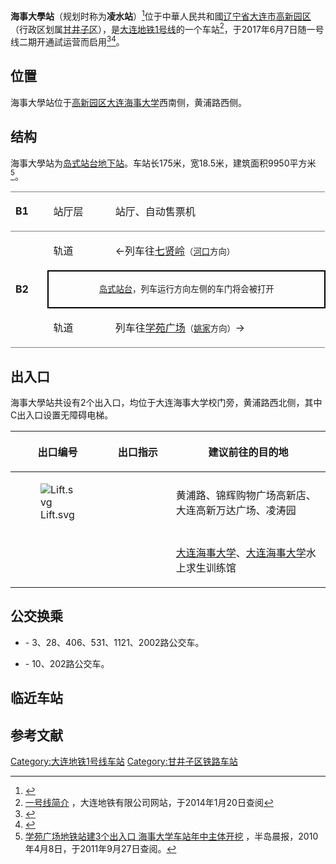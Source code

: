 {{Station Infobox
|name = 海事大学
|eng_name = Dalian Maritime University 
|linecolour = {{大连地铁颜色|1}}
|image = <!---照片!--->
|caption = <!---图像说明!--->
|address = {{CHN}}[[辽宁省|辽宁省]][[大连市|大连市]][[甘井子区|甘井子区]]黄浦路，大连海事大学旁
|structure = [[地下站|地下站]]
|line = {{大连地铁线路名|1|c}}
|hall = 地下站厅
|opened = 2017年6月7日
|platforms = 1个[[岛式站台|岛式站台]]
|exits = 2个
|first = 
{{大连地铁线路名|1|c}}
: 往[[河口站_(辽宁省)|河口]]：06:15
: 往[[姚家站_(地铁)|姚家]]：05:35
|last = 
{{大连地铁线路名|1|c}}
: 往[[河口站_(辽宁省)|河口]]：23:15
: 往[[姚家站_(地铁)|姚家]]：22:35
|adjacent = {{Adjacent stations|system=Dalian Metro
|line1=1|left1=七贤岭|right1=学苑广场}}
}}

'''海事大學站'''（规划时称为'''凌水站'''）<ref>{{Cite news |url=http://covid-19.chinadaily.com.cn/dfpd/dl/bwzg/2013-11/12/content_17100008.htm |title=大连地铁1、2号线48个车站正式名称确定 - 中国在线 |accessdate=2021-12-10 |archive-date=2021-12-10 |archive-url=https://web.archive.org/web/20211210065406/http://covid-19.chinadaily.com.cn/dfpd/dl/bwzg/2013-11/12/content_17100008.htm |dead-url=no }}</ref>位于中華人民共和國[[辽宁省|辽宁省]][[大连市|大连市]][[大連高新技術產業園區|高新园区]]（行政区划属[[甘井子区|甘井子区]]），是[[大连地铁1号线|大连地铁1号线]]的一个车站<ref>[http://www.dalianmetro.net/project_intro/index.asp?info_id=16&sel_id=2 一号线简介] {{webarchive|url=https://web.archive.org/web/20140201214258/http://www.dalianmetro.net/project_intro/index.asp?info_id=16&sel_id=2 |date=2014-02-01 }}，大连地铁有限公司网站，于2014年1月20日查阅</ref>，于2017年6月7日随一号线二期开通試运营而启用<ref>{{Cite web |title=大连地铁三条线同日开通试运营 |url=http://www.shzxgov.com/city/2017/0608/218590.html |access-date=2017-06-09 |date=2017-06-07 |publisher=上海资讯网}}{{dead link|date=2018年1月 |bot=InternetArchiveBot |fix-attempted=yes }}</ref><ref>{{cite web | url=http://www.ln.chinanews.com/news/2017/0608/52975.html | title=地铁1号线二期、2号线东段、12号线河口至蔡大岭站载客试运营 | publisher=中國新聞网 | date=2017-06-08 | accessdate=2017-06-09 | archive-date=2018-04-17 | archive-url=https://web.archive.org/web/20180417191816/http://www.ln.chinanews.com/news/2017/0608/52975.html | dead-url=no }}</ref>。

==位置==
海事大學站位于[[大連高新技術產業園區|高新园区]][[大连海事大学|大连海事大学]]西南侧，黄浦路西侧。

==结构==
海事大學站为[[岛式站台|岛式站台]][[地下站|地下站]]。车站长175米，宽18.5米，建筑面积9950平方米<ref name=bandao>[http://epaper.lnd.com.cn/html/bdcb/20100408/bdcb428982.html 学苑广场地铁站建3个出入口 海事大学车站年中主体开挖] {{webarchive|url=https://web.archive.org/web/20140201160802/http://epaper.lnd.com.cn/html/bdcb/20100408/bdcb428982.html |date=2014-02-01 }}，半岛晨报，2010年4月8日，于2011年9月27日查阅。</ref>。
{|cellspacing=0 cellpadding=3
|-
|style="border-top:solid 1px gray;border-bottom:solid 1px gray;" valign=top width=50|'''B1'''
|style="border-top:solid 1px gray;border-bottom:solid 1px gray;" valign=top width=100|站厅层
|style="border-top:solid 1px gray;border-bottom:solid 1px gray;" valign=top width=400|站厅、自动售票机
|-
|style="border-bottom:solid 1px gray;" rowspan=3 valign=top|'''B2'''
|轨道
|←{{大连地铁线路名|1|c}}列车往[[七贤岭站|七贤岭]]<small>（[[河口站_(辽宁省)|河口]]方向）</small>
|-
|style="border-right:solid 2px black;border-left:solid 2px black;border-top:solid 2px black;border-bottom:solid 2px black;" colspan=2|<center><small>[[岛式站台|岛式站台]]，列车运行方向左侧的车门将会被打开</small></center>
|-
|style="border-bottom:solid 1px gray;"|轨道
|style="border-bottom:solid 1px gray;"|{{大连地铁线路名|1|c}}列车往[[学苑广场站|学苑广场]]<small>（[[姚家站_(地铁)|姚家]]方向）</small>→
|}

==出入口==
海事大學站共设有2个出入口，均位于大连海事大学校门旁，黄浦路西北侧，其中C出入口设置无障碍电梯。
{| class="wikitable"
! width=100 | 出口编号 !! width=90 | 出口指示 !! 建议前往的目的地
|-
|{{港鐵出口|C}} [[File:Lift.svg|alt=]] ||  ||黄浦路、锦辉购物广场高新店、大连高新万达广场、凌涛园
|-
|{{港鐵出口|D}}||  ||[[大连海事大学|大连海事大学]]、[[大连海事大学|大连海事大学]]水上求生训练馆
|}

==公交换乘==
*{{港鐵出口|C}} - 3、28、406、531、1121、2002路公交车。

*{{港鐵出口|D}} - 10、202路公交车。

==临近车站==
{{Start rail box|大连地铁}}
{{s-inop|[[七贤岭站|七贤岭站]]|往[[河口站_(辽宁省)|河口]]方向}}
{{s-line|海事大学|[[大连地铁1号线|大连地铁1号线]]|{{大连地铁色彩|1号线}}}}
{{s-inop|[[学苑广场站|学苑广场站]]|往[[姚家站_(地铁)|姚家]]方向}}
{{end box}}

==参考文献==
<references/>

{{大连地铁1号线|nocat}}

[[Category:大连地铁1号线车站|Category:大连地铁1号线车站]]
[[Category:甘井子区铁路车站|Category:甘井子区铁路车站]]